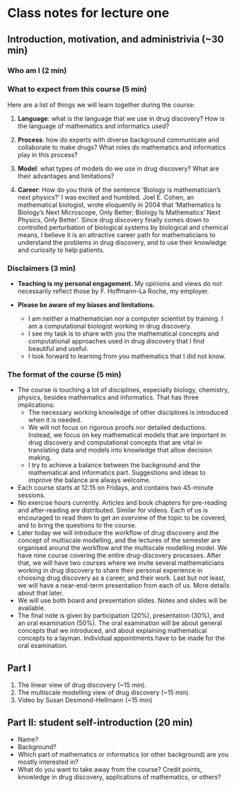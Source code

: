 # Class notes for lecture one 

## Introduction, motivation, and administrivia (~30 min)

### Who am I (2 min)

### What to expect from this course (5 min)

Here are a list of things we will learn together during the course:

1. **Language**: what is the language that we use in drug discovery? How is the language of mathematics and informatics used?

2. **Process**: how do experts with diverse background communicate and collaborate to make drugs? What roles do mathematics and informatics play in this process?

3. **Model**: what types of models do we use in drug discovery? What are their advantages and limitations?

4. **Career**: How do you think of the sentence 'Biology is mathematician's next physics?' I was excited and humbled. Joel E. Cohen, an mathematical biologist, wrote eloquently in 2004 that 'Mathematics Is Biology's Next Microscope, Only Better; Biology Is Mathematics' Next Physics, Only Better'. Since drug discovery finally comes down to controlled perturbation of biological systems by biological and chemical means, I believe it is an attractive career path for mathematicians to understand the problems in drug discovery, and to use their knowledge and curiosity to help patients.

### Disclaimers (3 min)

* **Teaching is my personal engagement.** My opinions and views do not necessarily reflect those by F. Hoffmann-La Roche, my employer.

* **Please be aware of my biases and limitations.**
   * I am neither a mathematician nor a computer scientist by training. I am a computational biologist working in drug discovery. 
   * I see my task is to share with you the mathematical concepts and computational approaches used in drug discovery that I find beautiful and useful.  
   * I look forward to learning from you mathematics that I did not know.

### The format of the course (5 min)

* The course is touching a lot of disciplines, especially biology, chemistry, physics, besides mathematics and informatics. That has three implications:
    * The necessary working knowledge of other disciplines is introduced when it is needed.
    * We will not focus on rigorous proofs nor detailed deductions. Instead, we focus on key mathematical models that are important in drug discovery and computational concepts that are vital in translating data and models into knowledge that allow decision making.
    * I try to achieve a balance between the background and the mathematical and informatics part. Suggestions and ideas to improve the balance are always welcome.
* Each course starts at 12:15 on Fridays, and contains two 45-minute sessions.
* No exercise hours currently. Articles and book chapters for pre-reading and after-reading are distributed. Similar for videos. Each of us is encouraged to read them to get an overview of the topic to be covered, and to bring the questions to the course. 
* Later today we will introduce the workflow of drug discovery and the concept of multiscale modelling, and the lectures of the semester are organised around the workflow and the multiscale modelling model. We have nine course covering the entire drug-discovery processes. After that, we will have two courses where we invite several mathematicians working in drug discovery to share their personal experience in choosing drug discovery as a career, and their work. Last but not least, we will have a near-end-term presentation from each of us. More details about that later.
* We will use both board and presentation slides. Notes and slides will be available.
* The final note is given by participation (20%), presentation (30%), and an oral examination (50%). The oral examination will be about general concepts that we introduced, and about explaining mathematical concepts to a layman. Individual appointments have to be made for the oral examination.

## Part I

1. The linear view of drug discovery (~15 min).
1. The multiscale modelling view of drug discovery (~15 min).
1. Video by Susan Desmond-Hellmann (~15 min)

## Part II: student self-introduction (20 min)

* Name?
* Background?
* Which part of mathematics or informatics (or other background) are you mostly interested in?
* What do you want to take away from the course? Credit points, knowledge in drug discovery, applications of mathematics, or others?
